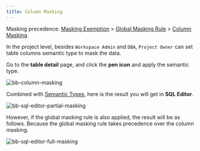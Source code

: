 ```yaml
---
title: Column Masking
---
```


<HintBlock type="info">

Masking precedence: [Masking Exemption](/docs/security/data-masking/access-unmasked-data) > [Global Masking Rule](/docs/security/data-masking/global-masking-rule) > [Column Masking](/docs/security/data-masking/column-masking).

</HintBlock>

In the project level, besides `Workspace Admin` and `DBA`, `Project Owner` can set table columns semantic type to mask the data.

Go to the **table detail** page, and click the **pen icon** and apply the semantic type.

![bb-column-masking](/content/docs/security/data-masking/bb-column-masking.webp)

Combined with [Semantic Types](/docs/security/data-masking/semantic-types), here is the result you will get in **SQL Editor**.

![bb-sql-editor-partial-masking](/content/docs/security/data-masking/bb-sql-editor-partial-masking.webp)

However, if the global masking rule is also applied, the result will be as follows. Because the global masking rule takes precedence over the column masking.

![bb-sql-editor-full-masking](/content/docs/security/data-masking/bb-sql-editor-full-masking.webp)
